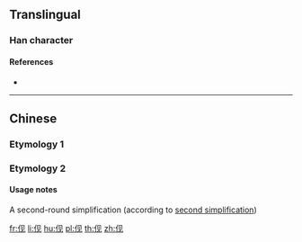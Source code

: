 {{character info/new}}
{{also|俔}}
==Translingual==

===Han character===
{{Han char|rn=9|rad=人|as=04|sn=6|four=|canj=OBHU,XOBHU|ids=⿰亻见}}

====References====
* {{Han ref|kx=0096.121|hdz=10122.011|uh=4F23|ud=20259}}

----

==Chinese==
===Etymology 1===
{{zh-see|俔}}

===Etymology 2===
{{zh-see|健|o}}

====Usage notes====
A second-round simplification (according to [[w:Second round of simplified Chinese characters|second simplification]])

[[fr:伣]]
[[li:伣]]
[[hu:伣]]
[[pl:伣]]
[[th:伣]]
[[zh:伣]]